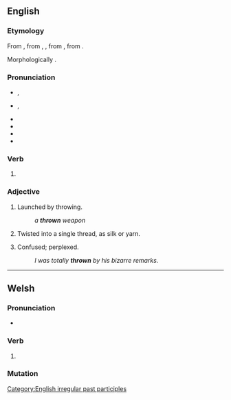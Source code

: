 ==English==

===Etymology===
From {{inh|en|enm|throwen}}, from {{inh|en|ang|þrāwen}}, {{m|ang|ġeþrāwen}}, from {{inh|en|gem-pro|*þrēanaz}}, from {{inh|en|gem-pro|*þrēaną}}.

Morphologically {{suffix|en|throw|n}}.

===Pronunciation===
* {{a|RP}} {{enPR|thrōn}}, {{IPA|en|/θɹəʊn/}}
* {{a|GA}} {{enPR|thrōn}}, {{IPA|en|/θɹoʊn/}}
* {{audio|en|en-us-thrown.ogg|Audio (US)}}
* {{audio|en|En-uk-thrown.ogg|Audio (UK)}}
* {{rhymes|en|əʊn}}
* {{homophones|en|throne}}

===Verb===
{{head|en|verb form}}

# {{past participle of|en|throw|nocat=1}}

===Adjective===
{{en-adj|-}}

# Launched by throwing.
#: ''a '''thrown''' weapon''
# Twisted into a single thread, as silk or yarn.
# {{lb|en|slang}} Confused; perplexed.
#: ''I was totally '''thrown''' by his bizarre remarks.''

[[Category:English irregular past participles]]

----

==Welsh==

===Pronunciation===
* {{IPA|cy|/θrou̯n/}}

===Verb===
{{head|cy|mutated verb}}

# {{aspirate mutation of|cy|trown}}

===Mutation===
{{cy-mut|trown}}